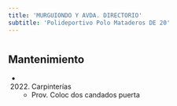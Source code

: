 ```yaml
---
title: 'MURGUIONDO Y AVDA. DIRECTORIO'
subtitle: 'Polideportivo Polo Mataderos DE 20'
---
```


#


## Mantenimiento

*  (2022) Carpinterías 
    + Prov. Coloc  dos candados puerta



